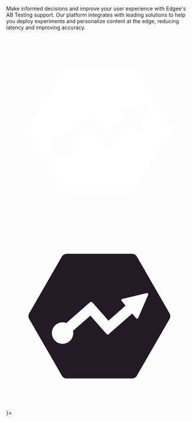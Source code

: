Make informed decisions and improve your user experience with Edgee's AB Testing support.
Our platform integrates with leading solutions to help you deploy experiments and personalize
content at the edge, reducing latency and improving accuracy.

<CardGroup cols={2}>
  <Card title="Statsig" href="/components/ab-testing/statsig" icon={
    <>
      <svg className="h-8 w-8 dark:block hidden" width="512" height="512" viewBox="0 0 512 512" fill="none" xmlns="http://www.w3.org/2000/svg"><path fill-rule="evenodd" clip-rule="evenodd" d="M344.995 85H165.953C160.426 85 155.364 87.9482 152.574 92.7068L63.0534 248.033C60.3155 252.792 60.3155 258.687 63.0534 263.498L152.574 418.772C155.312 423.531 160.426 426.479 165.953 426.479H345.047C350.574 426.479 355.637 423.531 358.426 418.772L447.947 263.498C450.684 258.739 450.684 252.842 447.947 248.033L358.374 92.7068C355.637 87.9482 350.523 85 344.995 85ZM388.752 193.928C387.925 192.894 386.583 192.48 385.342 192.791L318.499 208.773C317.31 209.032 316.381 209.859 316.019 210.997C315.606 212.135 315.865 213.377 316.64 214.308L327.384 227.083L280.428 268.203L236.727 218.652C234.866 216.532 231.561 216.325 229.442 218.186L164.666 274.668C161.515 273.53 158.157 272.858 154.644 272.858C138.476 272.858 125.303 286.048 125.303 302.238C125.303 318.427 138.476 331.616 154.644 331.616C170.813 331.616 183.985 318.427 183.985 302.238C183.985 300.065 183.727 297.945 183.262 295.875L230.786 254.445L275.47 305.134C276.812 306.633 279.137 306.789 280.634 305.444L345.515 248.652L356.209 261.427C356.879 262.203 357.81 262.669 358.842 262.669H359.308C360.496 262.514 361.477 261.739 361.993 260.651L389.32 197.497C389.836 196.308 389.63 194.963 388.804 193.928H388.752Z" fill="#FFFFFF"/></svg>
      <svg className="h-8 w-8 dark:hidden" width="512" height="512" viewBox="0 0 512 512" fill="none" xmlns="http://www.w3.org/2000/svg"><path fill-rule="evenodd" clip-rule="evenodd" d="M344.995 85H165.953C160.426 85 155.364 87.9482 152.574 92.7068L63.0534 248.033C60.3155 252.792 60.3155 258.687 63.0534 263.498L152.574 418.772C155.312 423.531 160.426 426.479 165.953 426.479H345.047C350.574 426.479 355.637 423.531 358.426 418.772L447.947 263.498C450.684 258.739 450.684 252.842 447.947 248.033L358.374 92.7068C355.637 87.9482 350.523 85 344.995 85ZM388.752 193.928C387.925 192.894 386.583 192.48 385.342 192.791L318.499 208.773C317.31 209.032 316.381 209.859 316.019 210.997C315.606 212.135 315.865 213.377 316.64 214.308L327.384 227.083L280.428 268.203L236.727 218.652C234.866 216.532 231.561 216.325 229.442 218.186L164.666 274.668C161.515 273.53 158.157 272.858 154.644 272.858C138.476 272.858 125.303 286.048 125.303 302.238C125.303 318.427 138.476 331.616 154.644 331.616C170.813 331.616 183.985 318.427 183.985 302.238C183.985 300.065 183.727 297.945 183.262 295.875L230.786 254.445L275.47 305.134C276.812 306.633 279.137 306.789 280.634 305.444L345.515 248.652L356.209 261.427C356.879 262.203 357.81 262.669 358.842 262.669H359.308C360.496 262.514 361.477 261.739 361.993 260.651L389.32 197.497C389.836 196.308 389.63 194.963 388.804 193.928H388.752Z" fill="#231A26"/></svg>
    </>
  }>
  </Card>
</CardGroup>
